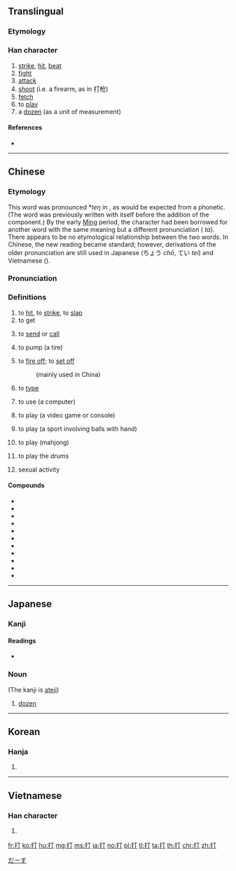 ==Translingual==
{{stroke order|type=bw|strokes=5}}

===Etymology===
{{Han compound|手|丁|c1=s|c2=p|alt1=扌|t1=hand|ls=psc}}

===Han character===
{{Han char|rn=64|rad=手|as=02|sn=5|four=51020|canj=QMN|ids=⿰扌丁}}

# [[strike]], [[hit]], [[beat]]
# [[fight]]
# [[attack]]
# [[shoot]] (i.e. a firearm, as in 打枪)
# [[fetch]]
# to [[play]]
# a [[dozen]] (as a unit of measurement)

====References====
* {{Han ref|kx=0417.120|dkj=11781|dj=0763.130|hdz=31825.050|uh=6253}}

----

==Chinese==
{{zh-forms}}

===Etymology===
This word was pronounced *''teŋ'' in {{etyl|och|-}}, as would be expected from a {{m|zh|丁}} phonetic. (The word was previously written with {{m|zh|丁}} itself before the addition of the {{m|zh|扌}} component.) By the early [[Ming dynasty|Ming]] period, the character had been borrowed for another word with the same meaning but a different pronunciation ({{etyl|ltc|-}} ''ta''). There appears to be no etymological relationship between the two words. In Chinese, the new reading became standard; however, derivations of the older pronunciation are still used in Japanese (ちょう ''chō'', てい ''tei'') and Vietnamese ({{m|vi|đánh}}).

===Pronunciation===
{{zh-pron
|m=dǎ
|c=daa2,daa1,ding2
|h=pfs=tá
|md=
|mn=táⁿ
|w=
|mc=y
|oc=y
|cat=v
}}

===Definitions===
{{zh-hanzi}}

# to [[hit]], to [[strike]], to [[slap]]
# to get
#: {{zh-x|打 水|to '''get''' water}}
# to [[send]] or [[call]]
#: {{zh-x|打 電報|to '''send''' telegraph}}
#: {{zh-x|打 電話|to '''call''' someone's telephone}}
#: {{zh-x|打 手機|to '''call''' someone's cellphone}}
# to pump (a tire)
#: {{zh-x|打 氣|to '''pump''' air into something}}
# {{lb|zh|involving|_|gunpowder}} to [[fire off]]; to [[set off]]
#: {{zh-x|打 槍|to '''fire''' a gun}} (mainly used in China)
#: {{zh-x|打{daa2} 炮{paau3}仗{zoeng2}|to '''set off''' a firecracker|C}}
# {{lb|zh|computer}} to [[type]]
#: {{zh-x|“啲\o{d}的{i1}” 字 點 打{daa2}？|How do you '''type''' "o的"?|C}}
# {{lb|zh|computer}} to use (a computer)
#: {{zh-x|打 電腦|to '''use''' a computer}}
# to play (a video game or console) 
#: {{zh-x|打 電動|to '''play''' video game}}
# to play (a sport involving balls with hand)
#: {{zh-x|打 壁球|to '''play''' squash}}
#: {{zh-x|打 一 場 輸 一 場|'''play''' a round and lose a round}}
#: {{zh-x|打波|to '''play''' a ball game|C}}
# to play (mahjong)
#: {{zh-x|打 麻雀{zoek3-2}|to '''play''' mahjong|C}}
# to play the drums
#: {{zh-x|打 鼓|to '''play''' the drums}}
# {{lb|zh|vulgar}} sexual activity
#: {{zh-x|打砲|to '''sex'''}}
#: {{zh-x|打手槍| to '''masturbate'''}}

====Compounds====
* {{zh-l|半打}}
* {{zh-l|吹打|wind and percussion music}}
* {{zh-l|打擊}}
* {{zh-l|打氣|dǎ qì|to inflate; to pump up}}
* {{zh-l|打電話|dǎ diànhuà|to make a phone call}}
* {{zh-l|打針|dǎ zhēn|to inject}}
* {{zh-l|拳打|quándǎ|to punch}}
* {{zh-l|打劫|dǎjié|to rob}}
* {{zh-l|打字|to type}}
* {{zh-l|打工}}
* {{zh-l|打功夫}}

----

==Japanese==

===Kanji===
{{ja-kanji|grade=3|rs=手02}}

====Readings====
* {{ja-readings|on=[[だ]] (da), [[ちょう]] (chou), [[てい]] (tei)|kun=[[うつ]] (utsu), [[うち]] (uchi), [[ぶつ]] (butsu), [[ダース]] (dāsu, [[dozen]])}}

===Noun===
{{ja-noun|ダース}} (The kanji is [[当て字|ateji]])[[Category:Japanese terms spelled with ateji|だーす]]
# [[dozen]]

----

==Korean==

===Hanja===
{{ko-hanja|hangeul=[[타]], [[정]]|eumhun=|rv=ta, jeong|mr=t'a, chŏng|y=tha, ceng}}

# {{defn|lang=ko|sort=手02}}

----

==Vietnamese==

===Han character===
{{vi-hantu|[[đả]], [[đánh]], [[dừng]], [[đử]]|rs=手02}}

# {{defn|lang=vi|sort=手02}}

[[fr:打]]
[[ko:打]]
[[hu:打]]
[[mg:打]]
[[ms:打]]
[[ja:打]]
[[no:打]]
[[pl:打]]
[[tl:打]]
[[ta:打]]
[[th:打]]
[[chr:打]]
[[zh:打]]